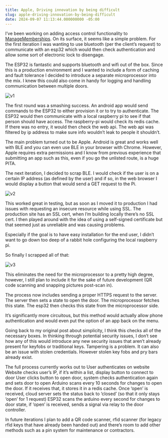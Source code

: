 ```yaml
---
title: Apple, Driving innovation by being difficult
slug: apple-driving-innovation-by-being-difficult
date: 2024-09-07 11:13:44.000000000 -05:00
---
```


I’ve been working on adding access control functionality to [ManageMemberships](https://managememberships.com).  On its surface, it seems like a simple problem.  For the first iteration I was wanting to use bluetooth (per the client’s request) to communicate with an esp32 which would then check authentication and allow some sort of electronic lock to disengage.

The ESP32 is fantastic and supports bluetooth and wifi out of the box.  Since this is a production environment and I wanted to include a form of caching and fault tolerance I decided to introduce a separate microprocessor into the mix.  I knew this could also come in handy for logging and handling communication between multiple doors.

![v1](/v1.jpg)


The first round was a smashing success.  An android app would send commands to the ESP32 to either provision it or to try to authenticate.  The ESP32 would then communicate with a local raspberry pi to see if that person should have access.  The raspberry-pi would check its redis cache.  If there was no entry, it would then check the web api.  The web api was filtered by ip address to make sure info wouldn’t leak to people it shouldn’t.

The main problem turned out to be Apple.  Android is great and works well with BLE and you can even use BLE in your browser with Chrome.  However, Apple requires extra permissions and I know from previous experience that submitting an app such as this, even if you go the unlisted route, is a huge PITA.

The next iteration, I decided to scrap BLE.  I would check if the user is on a certain IP address (as defined by the user) and if so, in the web browser I would display a button that would send a GET request to the Pi.

![v2](/v2.jpg)

This worked great in testing, but as soon as I moved it to production I had issues with requesting an insecure resource while using SSL.  The production site has an SSL cert, when I’m building locally there’s no SSL cert.  I then played around with the idea of using a self-signed certificate but that seemed just as unreliable and was causing problems.

Especially if the goal is to have easy installation for the end user, I didn’t want to go down too deep of a rabbit hole configuring the local raspberry pi.

So finally I scrapped all of that:

![v3](/v3.jpg)

This eliminates the need for the microprocessor to a pretty high degree, however, I still plan to include it for the sake of future development (QR code scanning and snapping pictures post-scan in).

The process now includes sending a proper HTTPS request to the server.  The server then sets a state to open the door.  The microprocessor fetches this state.  The esp32 then checks this state from the microprocessor side.

It’s significantly more circuitous, but this method would actually allow phone authentication and would even put the option of an app back on the menu.

Going back to my original post about simplicity, I think this checks all of the necessary boxes.  In thinking through potential security issues, I don’t see how any of this would introduce any new security issues that aren’t already present for keyfobs or traditional keys.  Tampering is a problem.  It can also be an issue with stolen credentials.  However stolen key fobs and pry bars already exist.

The full process currently works out to
User authenticates on website
Website checks user’s IP, if it’s within a list, display button to connect to door
User clicks button to open door, system checks authentication again and sets door to open
Arduino scans every 10 seconds for changes to open the door.  If it receives that, it stores it in a redis cache.  Once ‘open’ is received, cloud server sets the status back to ‘closed’ (so that it only stays ‘open’ for 1 request)
ESP32 scans the arduino every second for changes to door state, if ‘open’ is received, sends a signal via relay to the door controller.

In future iterations I plan to add a QR code scanner, rfid scanner (for legacy rfid keys that have already been handed out) and there’s room to add other methods such as a pin system for maintenance or contractors.

